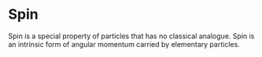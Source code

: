 # Spin {#Spin}

Spin is a special property of particles that has no classical analogue. Spin is an intrinsic form of angular momentum carried by elementary particles. 
